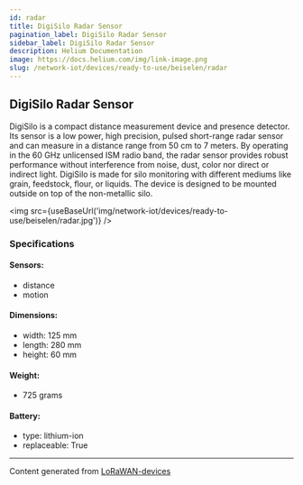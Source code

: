 ```yaml
---
id: radar
title: DigiSilo Radar Sensor
pagination_label: DigiSilo Radar Sensor
sidebar_label: DigiSilo Radar Sensor
description: Helium Documentation
image: https://docs.helium.com/img/link-image.png
slug: /network-iot/devices/ready-to-use/beiselen/radar
---
```



<LegacyContentBanner />

## DigiSilo Radar Sensor

DigiSilo is a compact distance measurement device and presence detector. Its sensor is a low power,
high precision, pulsed short-range radar sensor and can measure in a distance range from 50 cm to 7
meters. By operating in the 60 GHz unlicensed ISM radio band, the radar sensor provides robust
performance without interference from noise, dust, color nor direct or indirect light. DigiSilo is
made for silo monitoring with different mediums like grain, feedstock, flour, or liquids. The device
is designed to be mounted outside on top of the non-metallic silo.

<img src={useBaseUrl('img/network-iot/devices/ready-to-use/beiselen/radar.jpg')} />

### Specifications

#### Sensors:

- distance
- motion

#### Dimensions:

- width: 125 mm
- length: 280 mm
- height: 60 mm

#### Weight:

- 725 grams

#### Battery:

- type: lithium-ion
- replaceable: True

---

Content generated from [LoRaWAN-devices](https://github.com/TheThingsNetwork/lorawan-devices)
